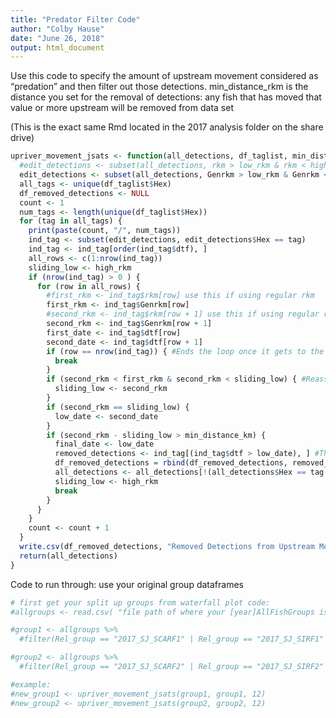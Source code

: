 ```yaml
---
title: "Predator Filter Code"
author: "Colby Hause"
date: "June 26, 2018"
output: html_document
---
```


Use this code to specify the amount of upstream movement considered as "predation" and then filter out those detections. min_distance_rkm is the distance you set for the removal of detections: any fish that has moved that value or more upstream will be removed from data set

(This is the exact same Rmd located in the 2017 analysis folder on the share drive)

```r
upriver_movement_jsats <- function(all_detections, df_taglist, min_distance_km, low_rkm = 0, high_rkm = 550) {
  #edit_detections <- subset(all_detections, rkm > low_rkm & rkm < high_rkm)   #use this line if using rkm
  edit_detections <- subset(all_detections, Genrkm > low_rkm & Genrkm < high_rkm)  #use this line if using Genrkm
  all_tags <- unique(df_taglist$Hex)
  df_removed_detections <- NULL
  count <- 1
  num_tags <- length(unique(df_taglist$Hex))
  for (tag in all_tags) {
    print(paste(count, "/", num_tags))
    ind_tag <- subset(edit_detections, edit_detections$Hex == tag)
    ind_tag <- ind_tag[order(ind_tag$dtf), ]
    all_rows <- c(1:nrow(ind_tag))
    sliding_low <- high_rkm
    if (nrow(ind_tag) > 0 ) {  
      for (row in all_rows) {
        #first_rkm <- ind_tag$rkm[row] use this if using regular rkm
        first_rkm <- ind_tag$Genrkm[row]
        #second_rkm <- ind_tag$rkm[row + 1] use this if using regular rkm
        second_rkm <- ind_tag$Genrkm[row + 1]
        first_date <- ind_tag$dtf[row]
        second_date <- ind_tag$dtf[row + 1]
        if (row == nrow(ind_tag)) { #Ends the loop once it gets to the end of the data.frame without throwing an error.
          break
        }
        if (second_rkm < first_rkm & second_rkm < sliding_low) { #Reassign the points that are your limit
          sliding_low <- second_rkm
        }
        if (second_rkm == sliding_low) {
          low_date <- second_date
        }
        if (second_rkm - sliding_low > min_distance_km) {
          final_date <- low_date
          removed_detections <- ind_tag[(ind_tag$dtf > low_date), ] #This needs to be added to new data.frame for ALL tags.
          df_removed_detections = rbind(df_removed_detections, removed_detections)
          all_detections <- all_detections[!(all_detections$Hex == tag & all_detections$dtf > final_date), ] #Keeps last detection before moving upstream
          sliding_low <- high_rkm
          break
        }
      }
    }
    count <- count + 1
  }
  write.csv(df_removed_detections, "Removed Detections from Upstream Movement.csv")
  return(all_detections)
}

```

Code to run through: use your original group dataframes 
```r
# first get your split up groups from waterfall plot code:
#allgroups <- read.csv( "file path of where your [year]AllFishGroups is")

#group1 <- allgroups %>% 
  #filter(Rel_group == "2017_SJ_SCARF1" | Rel_group == "2017_SJ_SIRF1" )

#group2 <- allgroups %>% 
  #filter(Rel_group == "2017_SJ_SCARF2" | Rel_group == "2017_SJ_SIRF2" )

#example:
#new_group1 <- upriver_movement_jsats(group1, group1, 12)
#new_group2 <- upriver_movement_jsats(group2, group2, 12)

```

